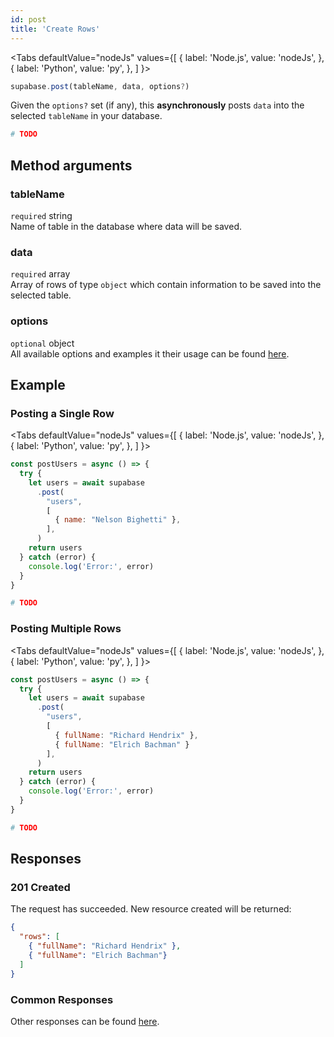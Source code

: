 ```yaml
---
id: post
title: 'Create Rows'
---
```



<Tabs
  defaultValue="nodeJs"
  values={[
    { label: 'Node.js', value: 'nodeJs', },
    { label: 'Python', value: 'py', },
  ]
}>
<TabItem value="nodeJs">

```js
supabase.post(tableName, data, options?)

```
Given the `options?` set (if any), this **asynchronously** posts `data` into the selected `tableName` in your database.
</TabItem>

<TabItem value="py">

```py
# TODO
```
</TabItem>
</Tabs>

## Method arguments
### tableName
`required` string  
Name of table in the database where data will be saved.

### data
`required` array  
Array of rows of type `object` which contain information to be saved into the selected table.


### options
`optional` object  
All available options and examples it their usage can be found [here](../restful/options).

## Example

### Posting a Single Row
<Tabs
  defaultValue="nodeJs"
  values={[
    { label: 'Node.js', value: 'nodeJs', },
    { label: 'Python', value: 'py', },
  ]
}>
<TabItem value="nodeJs">

```js {6-8}
const postUsers = async () => {
  try {
    let users = await supabase
      .post(
        "users", 
        [
          { name: "Nelson Bighetti" },
        ],
      )
    return users
  } catch (error) {
    console.log('Error:', error)
  }
}

```
</TabItem>

<TabItem value="py">

```py
# TODO
```
</TabItem>
</Tabs>

### Posting Multiple Rows
<Tabs
  defaultValue="nodeJs"
  values={[
    { label: 'Node.js', value: 'nodeJs', },
    { label: 'Python', value: 'py', },
  ]
}>
<TabItem value="nodeJs">

```js {6-9}
const postUsers = async () => {
  try {
    let users = await supabase
      .post(
        "users", 
        [
          { fullName: "Richard Hendrix" },
          { fullName: "Elrich Bachman" }
        ],
      )
    return users
  } catch (error) {
    console.log('Error:', error)
  }
}

```
</TabItem>

<TabItem value="py">

```py
# TODO
```
</TabItem>
</Tabs>

## Responses
### 201 Created
The request has succeeded. New resource created will be returned:

```json
{
  "rows": [
    { "fullName": "Richard Hendrix" },
    { "fullName": "Elrich Bachman"}
  ]
}

``` 

### Common Responses
Other responses can be found [here](../restful/responses).